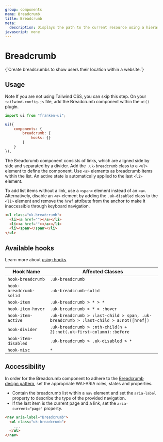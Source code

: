 ```yaml
---
group: components
name: Breadcrumb
title: Breadcrumb
meta:
  description: Displays the path to the current resource using a hierarchy of links.
javascript: none
---
```



# Breadcrumb

<p class="uk-text-lead uk-paragraph">{`Create breadcrumbs to show users their location within a website.`}</p>

## Usage

<span class="uk-label uk-label-primary">Note</span> If you are not using Tailwind
CSS, you can skip this step. On your `tailwind.config.js` file, add the Breadcrumb
component within the `ui()` plugin.

```javascript
import ui from "franken-ui";

ui({
    components: {
        breadcrumb: {
            hooks: {}
        }
    }
}),
```

The Breadcrumb component consists of links, which are aligned side by side and separated by a divider. Add the `.uk-breadcrumb` class to a `<ul>` element to define the component. Use `<a>` elements as breadcrumb items within the list. An active state is automatically applied to the last `<li>` element.

To add list items without a link, use a `<span>` element instead of an `<a>`. Alternatively, disable an `<a>` element by adding the `.uk-disabled` class to the `<li>` element and remove the `href` attribute from the anchor to make it inaccessible through keyboard navigation.

```html
<ul class="uk-breadcrumb">
  <li><a href=""></a></li>
  <li><a href=""></a></li>
  <li><span></span></li>
</ul>
```

<Example component="breadcrumb" index={0} />

## Available hooks

Learn more about [using hooks](/docs/hooks).

| Hook Name               | Affected Classes                                                                    |
| ----------------------- | ----------------------------------------------------------------------------------- |
| `hook-breadcrumb`       | `.uk-breadcrumb`                                                                    |
| `hook-breadcrumb-solid` | `.uk-breadcrumb-solid`                                                              |
| `hook-item`             | `.uk-breadcrumb > * > *`                                                            |
| `hook-item-hover`       | `.uk-breadcrumb > * > :hover`                                                       |
| `hook-item-active`      | `.uk-breadcrumb > :last-child > span, .uk-breadcrumb > :last-child > a:not([href])` |
| `hook-divider`          | `.uk-breadcrumb > :nth-child(n + 2):not(.uk-first-column)::before`                  |
| `hook-item-disabled`    | `.uk-breadcrumb > .uk-disabled > *`                                                 |
| `hook-misc`             | `*`                                                                                 |

## Accessibility

In order for the Breadcrumb component to adhere to the [Breadcrumb design pattern](https://www.w3.org/WAI/ARIA/apg/patterns/breadcrumb/), set the appropriate WAI-ARIA roles, states and properties.

- Contain the breadcrumb list within a `nav` element and set the `aria-label` property to describe the type of the provided navigation.
- If the last item is the current page and a link, set the `aria-current="page"` property.

```html
<nav aria-label="Breadcrumb">
  <ul class="uk-breadcrumb">
    ...
  </ul>
</nav>
```
